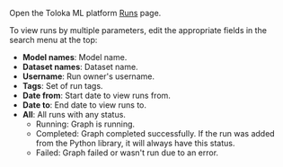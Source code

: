 Open the Toloka ML platform [Runs](https://tolokamodels.tech/runs) page.

To view runs by multiple parameters, edit the appropriate fields in the search menu at the top:

* **Model names**: Model name.
* **Dataset names**: Dataset name.
* **Username**: Run owner's username.
* **Tags**: Set of run tags.
* **Date from**: Start date to view runs from.
* **Date to**: End date to view runs to.
* **All**: All runs with any status.
    * Running: Graph is running.
    * Completed: Graph completed successfully. If the run was added from the Python library, it will always have this status.
    * Failed: Graph failed or wasn't run due to an error.
